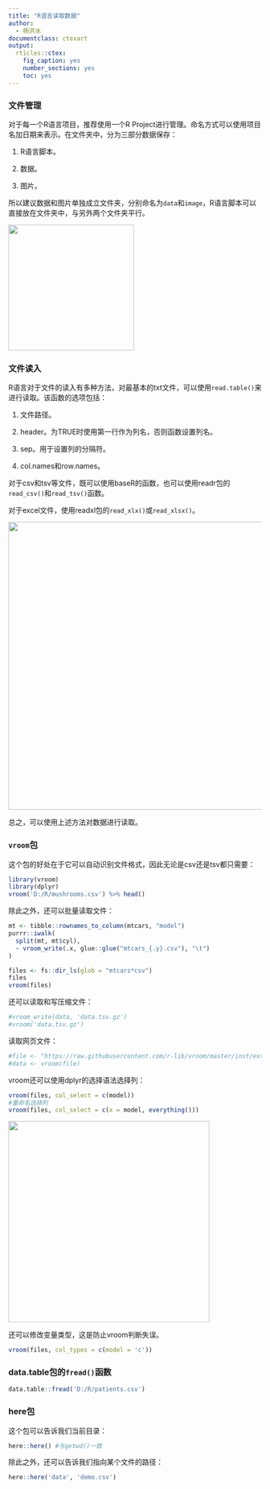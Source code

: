 ```yaml
---
title: "R语言读取数据"
author:
  - 杨洪冰
documentclass: ctexart
output:
  rticles::ctex:
    fig_caption: yes
    number_sections: yes
    toc: yes
---
```


### 文件管理

对于每一个R语言项目，推荐使用一个R Project进行管理。命名方式可以使用项目名加日期来表示。在文件夹中，分为三部分数据保存：

1.  R语言脚本。

2.  数据。

3.  图片。

所以建议数据和图片单独成立文件夹，分别命名为`data`和`image`，R语言脚本可以直接放在文件夹中，与另外两个文件夹平行。

![](https://bookdown.org/wangminjie/R4DS/images/Rproject.png){width="250"}

### 文件读入

R语言对于文件的读入有多种方法，对最基本的txt文件，可以使用`read.table()`来进行读取。该函数的选项包括：

1.  文件路径。

2.  header。为TRUE时使用第一行作为列名，否则函数设置列名。

3.  sep。用于设置列的分隔符。

4.  col.names和row.names。

对于csv和tsv等文件，既可以使用baseR的函数，也可以使用readr包的`read_csv()`和`read_tsv()`函数。

对于excel文件，使用readxl包的`read_xlx()`或`read_xlsx()`。

![](images/paste-B3F91FFA.png){width="572"}

总之，可以使用上述方法对数据进行读取。

### `vroom`包

这个包的好处在于它可以自动识别文件格式，因此无论是csv还是tsv都只需要：

```r
library(vroom)
library(dplyr)
vroom('D:/R/mushrooms.csv') %>% head()
```

除此之外，还可以批量读取文件：

```r
mt <- tibble::rownames_to_column(mtcars, "model")
purrr::iwalk(
  split(mt, mt$cyl),
  ~ vroom_write(.x, glue::glue("mtcars_{.y}.csv"), "\t")
)

files <- fs::dir_ls(glob = "mtcars*csv")
files
vroom(files)
```

还可以读取和写压缩文件：

```r
#vroom_write(data, 'data.tsv.gz')
#vroom('data.tsv.gz')
```

读取网页文件：

```r
#file <- "https://raw.githubusercontent.com/r-lib/vroom/master/inst/extdata/mtcars.csv"
#data <- vroom(file)
```

vroom还可以使用dplyr的选择语法选择列：

```r
vroom(files, col_select = c(model))
#重命名选择列
vroom(files, col_select = c(x = model, everything()))
```

![](images/paste-9EB0C0C1.png){width="400"}

还可以修改变量类型，这是防止vroom判断失误。

```r
vroom(files, col_types = c(model = 'c'))
```

### data.table包的`fread()`函数

```r
data.table::fread('D:/R/patients.csv')
```

### here包

这个包可以告诉我们当前目录：

```r
here::here() #与getwd()一致
```

除此之外，还可以告诉我们指向某个文件的路径：

```r
here::here('data', 'demo.csv')
```
